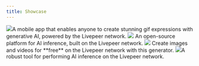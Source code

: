 ```yaml
---
title: Showcase
---
```


<CardGroup cols={2}>
  <Card title="Tsunameme.ai" href="https://www.tsunameme.ai/">
    <img src="/images/ai/showcase/tsunameme_ai.png" />A mobile app that enables
    anyone to create stunning gif expressions with generative AI, powered by the
    Livepeer network.
  </Card>
  <Card title="Dream" href="https://dream.livepeer.cloud/generate">
    <img src="/images/ai/showcase/dream.png" />
    An open-source platform for AI inference, built on the Livepeer network.
  </Card>
  <Card title="Letsgenerate.ai" href="https://letsgenerate.ai">
    <img src="/images/ai/showcase/letsgenerate_ai.png" />
    Create images and videos for **free** on the Livepeer network with this generator.
  </Card>
  <Card title="Inference.stronk.rocks" href="https://inference.stronk.rocks">
    <img src="/images/ai/showcase/inference_stronk_rocks.png" />A robust tool
    for performing AI inference on the Livepeer network.
  </Card>
</CardGroup>
